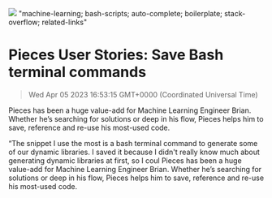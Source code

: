 ![](https://uploads-ssl.webflow.com/6143afec68f555387049efb3/62ed72071238cbc350779d26_brian_blog.png)
"machine-learning; bash-scripts; auto-complete; boilerplate; stack-overflow; related-links"
# Pieces User Stories: Save Bash terminal commands
> Wed Apr 05 2023 16:53:15 GMT+0000 (Coordinated Universal Time)
<p>Pieces has been a huge value-add for Machine Learning Engineer Brian. Whether he’s searching for solutions or deep in his flow, Pieces helps him to save, reference and re-use his most-used code.<p.new.line><p>“The snippet I use the most is a bash terminal command to generate some of our dynamic libraries. I saved it because I didn't really know much about generating dynamic libraries at first, so I coul
Pieces has been a huge value-add for Machine Learning Engineer Brian. Whether he’s searching for solutions or deep in his flow, Pieces helps him to save, reference and re-use his most-used code.

